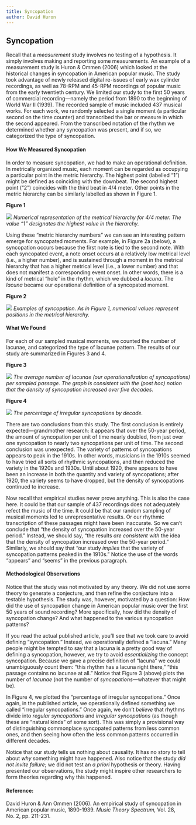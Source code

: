 ```yaml
---
title: Syncopation
author: David Huron
---
```


## Syncopation

Recall that a *measurement* study involves no testing of a hypothesis.
It simply involves making and reporting some measurements. An example
of a measurement study is Huron & Ommen (2006) which looked at the
historical changes in syncopation in American popular music. The study
took advantage of newly released digital re-issues of early wax
cylinder recordings, as well as 78-RPM and 45-RPM recordings of
popular music from the early twentieth century. We limited our study
to the first 50 years of commercial recording---namely the period from
1890 to the beginning of World War II (1939). The recorded sample of
music included 437 musical works. For each work, we randomly selected
a single moment (a particular second on the time counter) and
transcribed the bar or measure in which the second appeared. From the
transcribed notation of the rhythm we determined whether any
syncopation was present, and if so, we categorized the type of
syncopation.

#### How We Measured Syncopation

In order to measure syncopation, we had to make an operational
definition. In metrically organized music, each moment can be regarded
as occupying a particular point in the metric hierarchy. The highest
point (labelled "1") might be defined as coinciding with the
downbeat. The second highest point ("2") coincides with the third
beat in 4/4 meter. Other points in the metric hierarchy can be
similarly labelled as shown in Figure 1.

**Figure 1**

![](Images/sync1.jpg)
*Numerical representation of the metrical hierarchy for 4/4 meter. The
value "1" designates the highest value in the hierarchy.*

Using these "metric hierarchy numbers" we can see an interesting
pattern emerge for syncopated moments. For example, in Figure 2a
(below), a syncopation occurs because the first note is tied to the
second note. With each syncopated event, a note onset occurs at a
relatively low metrical level (i.e., a higher number), and is
sustained through a moment in the metrical hierarchy that has a higher
metrical level (i.e., a lower number) and that does not manifest a
corresponding event onset. In other words, there is a kind of metrical
"hole" in the rhythm, which we dubbed a *lacuna*. The *lacuna* became
our operational definition of a syncopated moment.

**Figure 2**

![](Images/sync2.jpg)
*Examples of syncopation. As in Figure 1, numerical values represent
positions in the metrical hierarchy.*

#### What We Found

For each of our sampled musical moments, we counted the number of
lacunae, and categorized the type of lacunae pattern. The results of
our study are summarized in Figures 3 and 4.

**Figure 3**

![](Images/sync3.jpg)
*The average number of lacunae (our operationalization of
syncopations) per sampled passage. The graph is consistent with the
(post hoc) notion that the density of syncopation increased over five
decades.*

**Figure 4**

![](Images/sync4.jpg)
*The percentage of irregular syncopations by decade.*

There are two conclusions from this study. The first conclusion is
entirely expected---grandmother research: it appears that over the
50-year period, the amount of syncopation per unit of time nearly
doubled, from just over one syncopation to nearly two syncopations per
unit of time. The second conclusion was unexpected. The variety of
patterns of syncopations appears to peak in the 1910s. In other words,
musicians in the 1910s seemed to have tried all sorts of rhythmic
syncopations, and then reduced the variety in the 1920s and 1930s.
Until about 1920, there appears to have been an increase in both the
quantity and variety of syncopations; after 1920, the variety seems to
have dropped, but the density of syncopations continued to increase.

Now recall that empirical studies never prove anything. This is also
the case here. It could be that our sample of 437 recordings does not
adequately refect the music of the time. It could be that our random
sampling of musical moments led to unrepresentative results. Or our
rhythmic transcription of these passages might have been inaccurate.
So we can't conclude that "the density of syncopation increased over
the 50-year period." Instead, we should say, "the results *are
consistent with* the idea that the density of syncopation increased
over the 50-year period." Similarly, we should say that "our study
*implies* that the variety of syncopation patterns peaked in the
1910s." Notice the use of the words "appears" and "seems" in the
previous paragraph.

#### Methodological Observations

Notice that the study was not motivated by any theory. We did not use
some theory to generate a conjecture, and then refine the conjecture
into a testable hypothesis. The study was, however, motivated by a
question: How did the use of syncopation change in American popular
music over the first 50 years of sound recording? More specifically,
how did the density of syncopation change? And what happened to the
various syncopation patterns?

If you read the actual published article, you'll see that we took care
to avoid defining "syncopation." Instead, we operationally defined a
"lacuna." Many people might be tempted to say that a lacuna is a
pretty good way of defining a syncopation, however, we try to avoid
*essentializing* the concept syncopation. Because we gave a precise
definition of "lacuna" we could unambiguously count them: "this rhythm
has a lacuna right there," "this passage contains no lacunae at all."
Notice that Figure 3 (above) plots the number of *lacunae* (not the
number of *syncopations*---whatever that might be).

In Figure 4, we plotted the "percentage of irregular syncopations."
Once again, in the published article, we operationally defined
something we called "irregular syncopations." Once again, we don't
*believe* that rhythms divide into *regular syncopations* and
*irregular syncopations* (as though these are "natural kinds" of some
sort). This was simply a provisional way of distinguishing commonplace
syncopated patterns from less common ones, and then seeing how often
the less common patterns occurred in different decades.

Notice that our study tells us nothing about causality. It has no
story to tell about *why* something might have happened. Also notice
that the study *did not invite failure*; we did not test an *a priori*
hypothesis or theory. Having presented our observations, the study
might inspire other researchers to form theories regarding why this
happened.

#### Reference:

David Huron & Ann Ommen (2006). An empirical study of syncopation in
American popular music, 1890-1939. *Music Theory Spectrum,* Vol. 28,
No. 2, pp. 211-231.




